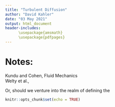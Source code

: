 ```yaml
---
title: "Turbulent Diffusion"
author: "David Kahler"
date: "03 May 2021"
output: html_document
header-includes: 
      \usepackage{amsmath}
      \usepackage{pdfpages}
---
```


# Notes:
Kundu and Cohen, Fluid Mechanics  
Welty et al.,  

\begin{equation}
D \approx \sqrt{\overline{u^\prime u^\prime}} \times L
\end{equation}

Or, should we venture into the realm of defining the 

```r
knitr::opts_chunk$set(echo = TRUE)
```

